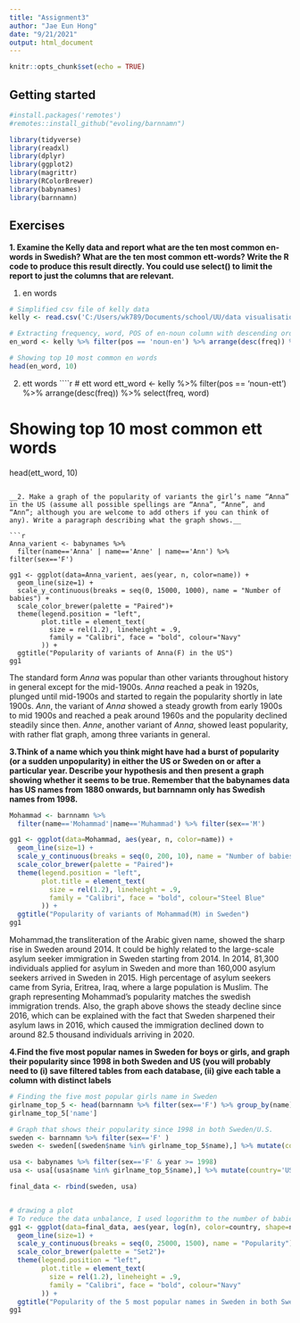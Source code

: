 ```yaml
---
title: "Assignment3"
author: "Jae Eun Hong"
date: "9/21/2021"
output: html_document
---
```


```r
knitr::opts_chunk$set(echo = TRUE)
```

## Getting started 

```r
#install.packages('remotes')
#remotes::install_github("evoling/barnnamn")

library(tidyverse)
library(readxl)
library(dplyr)
library(ggplot2)
library(magrittr)
library(RColorBrewer)
library(babynames)
library(barnnamn)
```


## Exercises 

__1. Examine the Kelly data and report what are the ten most common en-words in Swedish? What are the ten most common ett-words? Write the R code to produce this result directly. You could use select() to limit the report to just the columns that are relevant.__ 

1) en words 
```r
# Simplified csv file of kelly data
kelly <- read.csv('C:/Users/wk789/Documents/school/UU/data visualisation/simplified_kelly.csv')

# Extracting frequency, word, POS of en-noun column with descending order, storing in a variable 'en_word'
en_word <- kelly %>% filter(pos == 'noun-en') %>% arrange(desc(freq)) %>% select(freq, word)

# Showing top 10 most common en words
head(en_word, 10)
```
2) ett words 
````r
# ett word
ett_word <- kelly %>% filter(pos == 'noun-ett') %>% arrange(desc(freq)) %>% select(freq, word)

# Showing top 10 most common ett words
head(ett_word, 10)

```

__2. Make a graph of the popularity of variants the girl’s name “Anna” in the US (assume all possible spellings are “Anna”, “Anne”, and “Ann”; although you are welcome to add others if you can think of any). Write a paragraph describing what the graph shows.__ 

```r
Anna_varient <- babynames %>% 
  filter(name=='Anna' | name=='Anne' | name=='Ann') %>% filter(sex=='F')

gg1 <- ggplot(data=Anna_varient, aes(year, n, color=name)) + 
  geom_line(size=1) + 
  scale_y_continuous(breaks = seq(0, 15000, 1000), name = "Number of babies") +
  scale_color_brewer(palette = "Paired")+
  theme(legend.position = "left",
        plot.title = element_text(
          size = rel(1.2), lineheight = .9,
          family = "Calibri", face = "bold", colour="Navy"
        )) +
  ggtitle("Popularity of variants of Anna(F) in the US")
gg1

```


The standard form _Anna_ was popular than other variants throughout history in general except for the mid-1900s. _Anna_ reached a peak in 1920s, plunged until mid-1900s and started to regain the popularity shortly in late 1900s. _Ann_, the variant of _Anna_ showed a steady growth from early 1900s to mid 1900s and reached a peak around 1960s and the popularity declined steadily since then. _Anne_, another variant of _Anna_, showed least popularity, with rather flat graph, among three variants in general. 


__3.Think of a name which you think might have had a burst of popularity (or a sudden unpopularity) in either the US or Sweden on or after a particular year. Describe your hypothesis and then present a graph showing whether it seems to be true. Remember that the babynames data has US names from 1880 onwards, but barnnamn only has Swedish names from 1998.__ 

```r

Mohammad <- barnnamn %>% 
  filter(name=='Mohammad'|name=='Muhammad') %>% filter(sex=='M')

gg1 <- ggplot(data=Mohammad, aes(year, n, color=name)) + 
  geom_line(size=1) + 
  scale_y_continuous(breaks = seq(0, 200, 10), name = "Number of babies") +
  scale_color_brewer(palette = "Paired")+
  theme(legend.position = "left",
        plot.title = element_text(
          size = rel(1.2), lineheight = .9,
          family = "Calibri", face = "bold", colour="Steel Blue"
        )) +
  ggtitle("Popularity of variants of Mohammad(M) in Sweden")
gg1
```


Mohammad,the transliteration of the Arabic given name, showed the sharp rise in Sweden around 2014. It could be highly related to the large-scale asylum seeker immigration in Sweden starting from 2014. In 2014, 81,300 individuals applied for asylum in Sweden and more than 160,000 asylum seekers arrived in Sweden in 2015. High percentage of asylum seekers came from Syria, Eritrea, Iraq, where a large population is Muslim. The graph representing Mohammad's popularity matches the swedish immigration trends. Also, the graph above shows the steady decline since 2016, which can be explained with the fact that Sweden sharpened their asylum laws in 2016, which caused the immigration declined down to around 82.5 thousand individuals arriving in 2020.    

__4.Find the five most popular names in Sweden for boys or girls, and graph their popularity since 1998 in both Sweden and US (you will probably need to (i) save filtered tables from each database, (ii) give each table a column with distinct labels__

```r
# Finding the five most popular girls name in Sweden
girlname_top_5 <- head(barnnamn %>% filter(sex=='F') %>% group_by(name) %>% summarize(sum_n = sum(n)) %>% arrange(desc(sum_n)), 5)
girlname_top_5['name']
```

```r
# Graph that shows their popularity since 1998 in both Sweden/U.S.
sweden <- barnnamn %>% filter(sex=='F' )  
sweden <- sweden[(sweden$name %in% girlname_top_5$name),] %>% mutate(country='Sweden')

usa <- babynames %>% filter(sex=='F' & year >= 1998)
usa <- usa[(usa$name %in% girlname_top_5$name),] %>% mutate(country='USA')

final_data <- rbind(sweden, usa)


# drawing a plot 
# To reduce the data unbalance, I used logorithm to the number of babies. 
gg1 <- ggplot(data=final_data, aes(year, log(n), color=country, shape=name, linetype=name)) + 
  geom_line(size=1) + 
  scale_y_continuous(breaks = seq(0, 25000, 1500), name = "Popularity") +
  scale_color_brewer(palette = "Set2")+
  theme(legend.position = "left",
        plot.title = element_text(
          size = rel(1.2), lineheight = .9,
          family = "Calibri", face = "bold", colour="Navy"
        )) +
  ggtitle("Popularity of the 5 most popular names in Sweden in both Sweden and USA")
gg1

```
